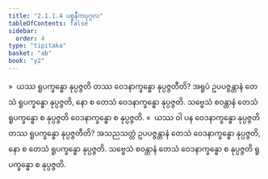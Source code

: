 ```yaml
---
title: "2.1.1.4 ပစ္စနီကပုဂ္ဂလ"
tableOfContents: false
sidebar:
  order: 4
type: "tipitaka"
basket: "ab"
book: "y2"
---
```



<DynamicBreadcrumb />

<Division number="53" book="y2" e="ch" v="33" p="32">

<Paragraph number="502" book="y2">
»  ယဿ ရူပက္ခန္ဓော နုပ္ပဇ္ဇတိ တဿ ဝေဒနာက္ခန္ဓော နုပ္ပဇ္ဇတီတိ?
</Paragraph>

<Paragraph number="503" book="y2">
အရူပံ ဥပပဇ္ဇန္တာနံ တေသံ ရူပက္ခန္ဓော နုပ္ပဇ္ဇတိ, နော စ တေသံ ဝေဒနာက္ခန္ဓော နုပ္ပဇ္ဇတိ. သဗ္ဗေသံ စဝန္တာနံ တေသံ ရူပက္ခန္ဓော စ နုပ္ပဇ္ဇတိ ဝေဒနာက္ခန္ဓော စ နုပ္ပဇ္ဇတိ.
</Paragraph>

<Paragraph number="504" book="y2">
«  ယဿ ဝါ ပန ဝေဒနာက္ခန္ဓော နုပ္ပဇ္ဇတိ တဿ ရူပက္ခန္ဓော နုပ္ပဇ္ဇတီတိ?
</Paragraph>

<Paragraph number="505" book="y2">
အသညသတ္တံ ဥပပဇ္ဇန္တာနံ တေသံ ဝေဒနာက္ခန္ဓော နုပ္ပဇ္ဇတိ, နော စ တေသံ ရူပက္ခန္ဓော နုပ္ပဇ္ဇတိ. သဗ္ဗေသံ စဝန္တာနံ တေသံ ဝေဒနာက္ခန္ဓော စ နုပ္ပဇ္ဇတိ ရူပက္ခန္ဓော စ နုပ္ပဇ္ဇတိ.
</Paragraph>
</Division>